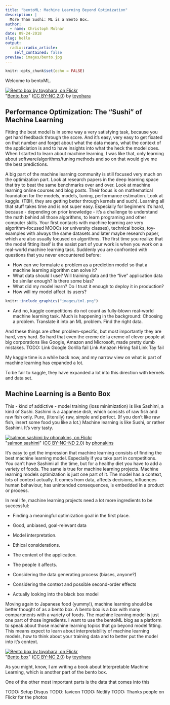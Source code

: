 ```yaml
---
title: "bentoML: Machine Learning Beyond Optimization"
description: |
  More Than Sushi: ML is a Bento Box.
author:
  - name: Christoph Molnar
date: 09-24-2018
slug: hello
output:
  radix::radix_article:
    self_contained: false
preview: images/bento.jpg
---
```


```r
knitr::opts_chunk$set(echo = FALSE)
```

Welcome to bentoML.



<aside>
<div about='https://farm9.static.flickr.com/8063/8202112368_a7bf99a91c_m.jpg'><a href='https://www.flickr.com/photos/toyohara/8202112368/' target='_blank'><img xmlns:dct='http://purl.org/dc/terms/' href='http://purl.org/dc/dcmitype/StillImage' rel='dct:type' src='https://farm9.static.flickr.com/8063/8202112368_a7bf99a91c_m.jpg' alt='Bento box by toyohara, on Flickr' title='Bento box by toyohara, on Flickr' border='0'/></a><br/>&quot;<a href='https://www.flickr.com/photos/toyohara/8202112368/' target='_blank'>Bento box</a>&quot;&nbsp;(<a rel='license' href='https://creativecommons.org/licenses/by-nc/2.0/' target='_blank'>CC BY-NC 2.0</a>)&nbsp;by&nbsp;<a xmlns:cc='http://creativecommons.org/ns#' rel='cc:attributionURL' property='cc:attributionName' href='https://www.flickr.com/people/toyohara/' target='_blank'>toyohara</a></div>
</aside>

<!-- The Problem -->

## Performance Optimization: The "Sushi" of Machine Learning

Fitting the best model is in some way a very satisfying task, because you get hard feedback through the score.
And it's easy, very easy to get fixated on that number and forget about what the data means, what the context of the appliciation is and to have insights into what the heck the model does.
When I started to learn about machine learning, I was like that, only learning about software/algorithms/tuning methods and so on that would give me the best predictions.

<!-- many are still like that -->
A big part of the machine learning community is still focused very much on the optimization part. 
Look at research papers in the deep learning space that try to beat the same benchmarks over and over.
Look at machine learning online courses and blog posts. 
Their focus is on mathematical foundation for the models, models, tuning, performance estimation.
Look at kaggle. (TBH, they are getting better through kernels and such).
Learning all that stuff takes time and is not super easy.
Especially for beginners it's hard, because - depending on prior knowledge - it's a challenge to understand the math behind all those algorithms, to learn programing and other computer skills.
Your first contacts with machine learning are very algorithm-focused MOOCs (or university classes), technical books, toy-examples with always the same datasets and later maybe research paper, which are also usually focused on algorithms.
The first time you realize that the model fitting itself is the easist part of your work is when you work on a real-world machine learning task. 
Suddenly you are confronted with questions that you never encountered before:

- How can we formulate a problem as a prediction model so that a machine learning algorithm can solve it?
- What data should I use? Will training data and the "live" application data be similar enough? Is there some bias?
- What did my model learn? Do I trust it enough to deploy it in production?
- How will my model affect its users?


<aside>
```r
knitr::include_graphics("images/iml.png")
```
</aside>

* And no, kaggle competitions do not count as fully-blown real-world machine learning task. 
Much is happening in the background: 
Choosing a problem. 
Translate it into an ML problem. 
Find the right data. 


And these things are often problem-specific, but most importantly they are hard, very hard.
So hard that even the creme de la creme of clever people at big corporations like Google, Amazon and Microsoft, made pretty dumb mistakes.
TODO: 
Link Google Gorilla fail
Link Amazon Hiring fail
Link Tay fail

My kaggle time is a while back now, and my narrow view on what is part of machine learning has expanded a lot.

To be fair to kaggle, they have expanded a lot into this direction with kernels and data set. 
<!-- Why is it such a problem? -->



<!-- The Solution -->


## Machine Learning is a Bento Box

This - kind of addictive - model training (loss minimization) is like Sashimi, a kind of Sushi. 
Sashimi is a Japanese dish, which consists of raw fish and raw fish only.
Pure, (literally) raw, simple and perfect.
(If you don't like raw fish, insert some food you like a lot.)
Machine learning is like Sushi, or rather Sashimi.
It's very tasty.

<aside>
<div about='https://farm6.static.flickr.com/5609/15346295977_67b3f7da58_m.jpg'><a href='https://www.flickr.com/photos/phonakins/15346295977/' target='_blank'><img xmlns:dct='http://purl.org/dc/terms/' href='http://purl.org/dc/dcmitype/StillImage' rel='dct:type' src='https://farm6.static.flickr.com/5609/15346295977_67b3f7da58_m.jpg' alt='salmon sashimi by phonakins, on Flickr' title='salmon sashimi by phonakins, on Flickr' border='0'/></a><br/>&quot;<a href='https://www.flickr.com/photos/phonakins/15346295977/' target='_blank'>salmon sashimi</a>&quot;&nbsp;(<a rel='license' href='https://creativecommons.org/licenses/by-nc-nd/2.0/' target='_blank'>CC BY-NC-ND 2.0</a>)&nbsp;by&nbsp;<a xmlns:cc='http://creativecommons.org/ns#' rel='cc:attributionURL' property='cc:attributionName' href='https://www.flickr.com/people/phonakins/' target='_blank'>phonakins</a></div>
</aside>

It’s easy to get the impression that machine learning consists of finding the best machine learning model. Especially if you take part in competitions. 
You can’t have Sashimi all the time, but for a healthy diet you have to add a variety of foods. 
The same is true for machine learning projects. Machine learning models optimization is just one part of it. 
The model has a context, lots of context actually. 
It comes from data, affects decisions, influences human behaviour, has unintended consequences, is embedded in a product or process.


In real life, machine learning  projects need a lot more ingredients to be successful:

- Finding a meaningful optimization goal in the first place.
- Good, unbiased, goal-relevant data
- Model interpretation.
- Ethical considerations.
- The context of the application.
- The people it affects.

- Considering the data generating process (biases, anyone?)
- Considering the context and possible second-order effects
- Actually looking into the black box model

Moving again to Japanese food (yummy!), machine learning should be better thought of as a bento box. 
A bento box is a box with many compartments with a variety of foods. 
The machine learning model is just one part of those ingredients.
I want to use the bentoML blog as a platform to speak about those machine learning topics that go beyond model fitting.
This means expect to learn about interpretability of machine learning models, how to think about your training data and to better put the model into it's context.

<aside>
<div about='https://farm9.static.flickr.com/8063/8202112368_a7bf99a91c_m.jpg'><a href='https://www.flickr.com/photos/toyohara/8202112368/' target='_blank'><img xmlns:dct='http://purl.org/dc/terms/' href='http://purl.org/dc/dcmitype/StillImage' rel='dct:type' src='https://farm9.static.flickr.com/8063/8202112368_a7bf99a91c_m.jpg' alt='Bento box by toyohara, on Flickr' title='Bento box by toyohara, on Flickr' border='0'/></a><br/>&quot;<a href='https://www.flickr.com/photos/toyohara/8202112368/' target='_blank'>Bento box</a>&quot;&nbsp;(<a rel='license' href='https://creativecommons.org/licenses/by-nc/2.0/' target='_blank'>CC BY-NC 2.0</a>)&nbsp;by&nbsp;<a xmlns:cc='http://creativecommons.org/ns#' rel='cc:attributionURL' property='cc:attributionName' href='https://www.flickr.com/people/toyohara/' target='_blank'>toyohara</a></div>
</aside>



As you might, know, I am writing a book about Interpretable Machine Learning, which is another part of the bento box. 

One of the other most important parts is the data that comes into this 


TODO: Setup Disqus
TODO: favicon
TODO: Netlify
TODO: Thanks people on Flickr for the photos

